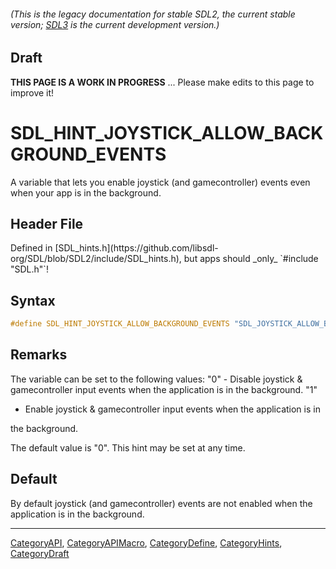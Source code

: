 ====== (This is the legacy documentation for stable SDL2, the current stable version; [https://wiki.libsdl.org/SDL3/ SDL3] is the current development version.) ======

== Draft ==

'''THIS PAGE IS A WORK IN PROGRESS''' ... Please make edits to this page to improve it!


<!-- #*^*^*^*^*See https://wiki.libsdl.org/SGEnumerations for details on editing this page*^*^*^*^* -->
= SDL_HINT_JOYSTICK_ALLOW_BACKGROUND_EVENTS =

A variable that lets you enable joystick (and gamecontroller) events even when your app is in the background.

== Header File ==

Defined in [SDL_hints.h](https://github.com/libsdl-org/SDL/blob/SDL2/include/SDL_hints.h), but apps should _only_ `#include "SDL.h"`!

== Syntax ==

<syntaxhighlight lang='c'>
#define SDL_HINT_JOYSTICK_ALLOW_BACKGROUND_EVENTS "SDL_JOYSTICK_ALLOW_BACKGROUND_EVENTS"</syntaxhighlight>

== Remarks ==

The variable can be set to the following values: "0" - Disable joystick &
gamecontroller input events when the application is in the background. "1"
* Enable joystick & gamecontroller input events when the application is in
the background.

The default value is "0". This hint may be set at any time.

== Default ==

By default joystick (and gamecontroller) events are not enabled when the application is in the background.

----
[[CategoryAPI]], [[CategoryAPIMacro]], [[CategoryDefine]], [[CategoryHints]], [[CategoryDraft]]
<!-- #See the Style Guide for instructions on editing the footer. -->


